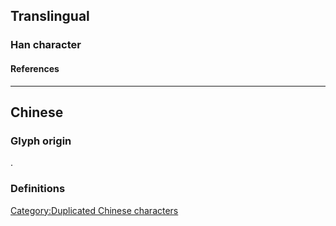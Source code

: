 {{also|冫}}
{{character info}}
{{character info|0x2F819}}
==Translingual==

===Han character===
{{Han char|rn=9|rad=人|as=02|sn=4|four=|canj=OO,XOO|ids=⿱人人}}

====References====
{{Han ref|kx=0092.010|dkj=00360|dj=0194.050|hdz=10105.020|uh=4ECC|ud=20172}}
{{Han ref|uh=2F819}}

----

==Chinese==

===Glyph origin===
{{Han etym}}
{{liushu|p}}.

===Definitions===
{{zh-see|冰|a}}

[[Category:Duplicated Chinese characters]]